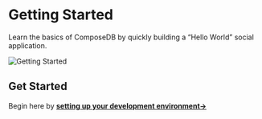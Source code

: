 
# Getting Started
Learn the basics of ComposeDB by quickly building a “Hello World” social application. 

![Getting Started](/img/getting-started-img.png)

<!---
## Overview
In this getting started guide, you will learn how to:
1. [Set up your environment](./set-up-your-environment.mdx)
2. [Create your composite](./create-your-composite.mdx)
3. [Interact with data](./interact-with-data.mdx)
-->

<DocCardList />

## Get Started
Begin here by [**setting up your development environment→**](./set-up-your-environment.mdx)